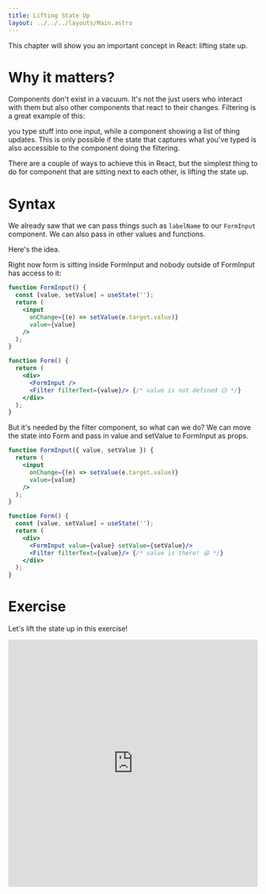 ```yaml
---
title: Lifting State Up
layout: ../../../layouts/Main.astro
---
```


This chapter will show you an important concept in React: lifting state up.

# Why it matters?

Components don't exist in a vacuum. It's not the just users who interact with them but also other components that react to their changes. Filtering is a great example of this:

you type stuff into one input, while a component showing a list of thing updates. This is only possible if the state that captures what you've typed is also accessible to the component doing the filtering.

There are a couple of ways to achieve this in React, but the simplest thing to do for component that are sitting next to each other, is lifting the state up.

# Syntax

We already saw that we can pass things such as `labelName` to our `FormInput` component. We can also pass in other values and functions.

Here's the idea.

Right now form is sitting inside FormInput and nobody outside of FormInput has access to it:

```jsx
function FormInput() {
  const [value, setValue] = useState('');
  return (
    <input
      onChange={(e) => setValue(e.target.value)}
      value={value}
    />
  );
}

function Form() {
  return (
    <div>
      <FormInput />
      <Filter filterText={value}/> {/* value is not defined 😥 */}
    </div>
  );
}
```

But it's needed by the filter component, so what can we do? We can move the state into Form and pass in value and setValue to FormInput as props.

```jsx
function FormInput({ value, setValue }) {
  return (
    <input
      onChange={(e) => setValue(e.target.value)}
      value={value}
    />
  );
}

function Form() {
  const [value, setValue] = useState('');
  return (
    <div>
      <FormInput value={value} setValue={setValue}/>
      <Filter filterText={value}/> {/* value is there! 😃 */}
    </div>
  );
}
```

# Exercise

Let's lift the state up in this exercise!

<iframe src="https://codesandbox.io/embed/zvqctt?view=editor+%2B+preview&module=%2Fsrc%2FApp.js&previewwindow=tests"
  style="width:100%; height: 500px; border:0; border-radius: 4px; overflow:hidden;"
  title="Exercise 7 - Lifting State Up"
  allow="accelerometer; ambient-light-sensor; camera; encrypted-media; geolocation; gyroscope; hid; microphone; midi; payment; usb; vr; xr-spatial-tracking"
  sandbox="allow-forms allow-modals allow-popups allow-presentation allow-same-origin allow-scripts"
></iframe>
